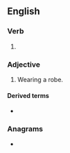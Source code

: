 ==English==

===Verb===
{{head|en|verb form}}

# {{en-past of|robe}}

===Adjective===
{{en-adj}}

# Wearing a robe.

====Derived terms====
* {{l|en|berobed}}

===Anagrams===
* {{anagrams|en|a=bdeor|Brode|bored|brode|orbed}}